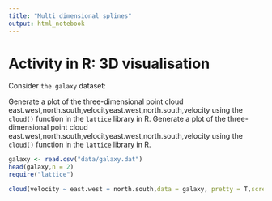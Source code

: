 ```yaml
---
title: "Multi dimensional splines"
output: html_notebook
---
```


# Activity in R: 3D visualisation
Consider `the galaxy` dataset:

Generate a plot of the three-dimensional point cloud east.west,north.south,velocityeast.west,north.south,velocity using the `cloud()` function in the `lattice` library in R.
Generate a plot of the three-dimensional point cloud east.west,north.south,velocityeast.west,north.south,velocity using the `cloud()` function in the `lattice` library in R.

```r
galaxy <- read.csv("data/galaxy.dat")
head(galaxy,n = 2)
require("lattice")

cloud(velocity ~ east.west + north.south,data = galaxy, pretty = T,screen = list(z = 170, x = -60))

```


```r

```


